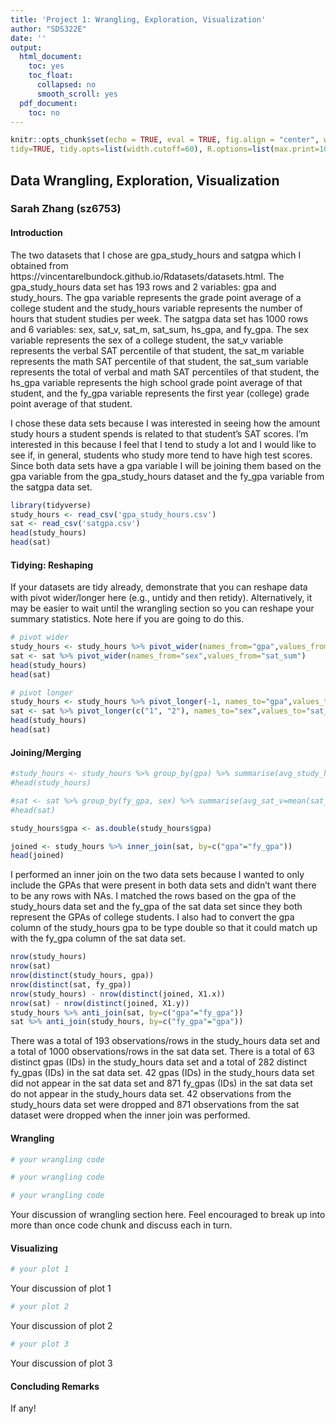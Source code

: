 ```yaml
---
title: 'Project 1: Wrangling, Exploration, Visualization'
author: "SDS322E"
date: ''
output:
  html_document:
    toc: yes
    toc_float:
      collapsed: no
      smooth_scroll: yes
  pdf_document:
    toc: no
---
```


```r
knitr::opts_chunk$set(echo = TRUE, eval = TRUE, fig.align = "center", warning = F, message = F,
tidy=TRUE, tidy.opts=list(width.cutoff=60), R.options=list(max.print=100))
```

## Data Wrangling, Exploration, Visualization

### Sarah Zhang (sz6753)

#### Introduction 

The two datasets that I chose are gpa_study_hours and satgpa which I obtained from https://vincentarelbundock.github.io/Rdatasets/datasets.html. The gpa_study_hours data set has 193 rows and 2 variables: gpa and study_hours. The gpa variable represents the grade point average of a college student and the study_hours variable represents the number of hours that student studies per week. The satgpa data set has 1000 rows and 6 variables: sex, sat_v, sat_m, sat_sum, hs_gpa, and fy_gpa. The sex variable represents the sex of a college student, the sat_v variable represents the verbal SAT percentile of that student, the sat_m variable represents the math SAT percentile of that student, the sat_sum variable represents the total of verbal and math SAT percentiles of that student, the hs_gpa variable represents the high school grade point average of that student, and the fy_gpa variable represents the first year (college) grade point average of that student.

I chose these data sets because I was interested in seeing how the amount study hours a student spends is related to that student's SAT scores. I'm interested in this because I feel that I tend to study a lot and I would like to see if, in general, students who study more tend to have high test scores. Since both data sets have a gpa variable I will be joining them based on the gpa variable from the gpa_study_hours dataset and the fy_gpa variable from the satgpa data set.

```R
library(tidyverse)
study_hours <- read_csv('gpa_study_hours.csv')
sat <- read_csv('satgpa.csv')
head(study_hours)
head(sat)
```

#### Tidying: Reshaping

If your datasets are tidy already, demonstrate that you can reshape data with pivot wider/longer here (e.g., untidy and then retidy). Alternatively, it may be easier to wait until the wrangling section so you can reshape your summary statistics. Note here if you are going to do this.

```R
# pivot wider
study_hours <- study_hours %>% pivot_wider(names_from="gpa",values_from="study_hours")
sat <- sat %>% pivot_wider(names_from="sex",values_from="sat_sum")
head(study_hours)
head(sat)

# pivot longer
study_hours <- study_hours %>% pivot_longer(-1, names_to="gpa",values_to="study_hours", values_drop_na=T)
sat <- sat %>% pivot_longer(c("1", "2"), names_to="sex",values_to="sat_sum", values_drop_na=T)
head(study_hours)
head(sat)
```

    
#### Joining/Merging

```R
#study_hours <- study_hours %>% group_by(gpa) %>% summarise(avg_study_hours=mean(study_hours))
#head(study_hours)

#sat <- sat %>% group_by(fy_gpa, sex) %>% summarise(avg_sat_v=mean(sat_v), avg_sat_m=mean(sat_m), avg_sat_sum=mean(sat_sum), avg_hs_gpa=mean(hs_gpa))
#head(sat)

study_hours$gpa <- as.double(study_hours$gpa) 

joined <- study_hours %>% inner_join(sat, by=c("gpa"="fy_gpa"))
head(joined)
```

I performed an inner join on the two data sets because I wanted to only include the GPAs that were present in both data sets and didn't want there to be any rows with NAs. I matched the rows based on the gpa of the study_hours data set and the fy_gpa of the sat data set since they both represent the  GPAs of college students. I also had to convert the gpa column of the study_hours gpa to be type double so that it could match up with the fy_gpa column of the sat data set.

```R
nrow(study_hours)
nrow(sat)
nrow(distinct(study_hours, gpa))
nrow(distinct(sat, fy_gpa))
nrow(study_hours) - nrow(distinct(joined, X1.x))
nrow(sat) - nrow(distinct(joined, X1.y))
study_hours %>% anti_join(sat, by=c("gpa"="fy_gpa"))
sat %>% anti_join(study_hours, by=c("fy_gpa"="gpa"))
```

There was a total of 193 observations/rows in the study_hours data set and a total of 1000 observations/rows in the sat data set. There is a total of 63 distinct gpas (IDs) in the study_hours data set and a total of 282 distinct fy_gpas (IDs) in the sat data set. 42 gpas (IDs) in the study_hours data set did not appear in the sat data set and 871 fy_gpas (IDs) in the sat data set do not appear in the study_hours data set. 42 observations from the study_hours data set were dropped and 871 observations from the sat dataset were dropped when the inner join was performed.

####  Wrangling

```R
# your wrangling code

# your wrangling code

# your wrangling code
```

Your discussion of wrangling section here. Feel encouraged to break up into more than once code chunk and discuss each in turn.


#### Visualizing

```R
# your plot 1
```

Your discussion of plot 1

```R
# your plot 2
```

Your discussion of plot 2

```R
# your plot 3
```

Your discussion of plot 3

#### Concluding Remarks

If any!




